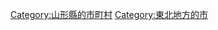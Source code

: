 {{Commonscat|Murayama, Yamagata‎}}
{{Catmore}}

{{DEFAULTSORT:Murayama-shi}}
[[Category:山形縣的市町村|Category:山形縣的市町村]]
[[Category:東北地方的市|Category:東北地方的市]]